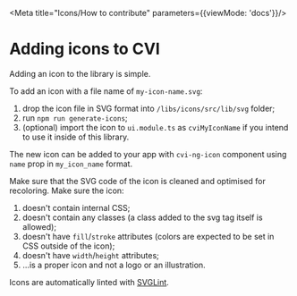
<Meta title="Icons/How to contribute" parameters={{viewMode: 'docs'}}/>

# Adding icons to CVI

Adding an icon to the library is simple.

To add an icon with a file name of `my-icon-name.svg`:

1. drop the icon file in SVG format into `/libs/icons/src/lib/svg` folder;
2. run `npm run generate-icons`;
3. (optional) import the icon to `ui.module.ts` as `cviMyIconName` if you intend to use it inside of this library.

The new icon can be added to your app with `cvi-ng-icon` component using `name` prop in `my_icon_name` format.

Make sure that the SVG code of the icon is cleaned and optimised for recoloring. Make sure the icon:

1. doesn't contain internal CSS;
2. doesn't contain any classes (a class added to the svg tag itself is allowed);
3. doesn't have `fill`/`stroke` attributes (colors are expected to be set in CSS outside of the icon);
4. doesn't have `width`/`height` attributes;
5. ...is a proper icon and not a logo or an illustration.

Icons are automatically linted with [SVGLint](https://www.npmjs.com/package/svglint).
